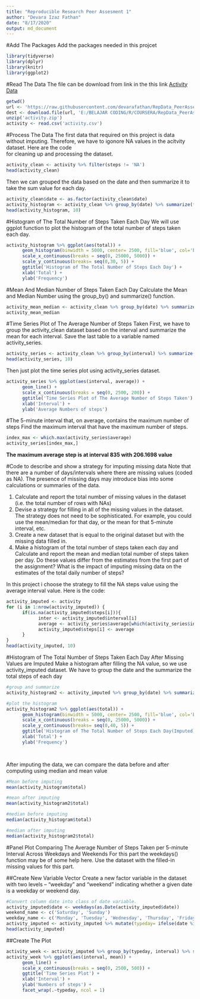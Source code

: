 ```yaml
---
title: "Reproducible Research Peer Assesment 1"
author: "Devara Izaz Fathan"
date: "8/17/2020"
output: md_document
---
```

#Add The Packages
Add the packages needed in this projcet
```r
library(tidyverse)
library(dplyr)
library(knitr)
library(ggplot2)
```

#Read The Data
The file can be download from link in the this link [Activity Data](https://raw.githubusercontent.com/devarafathan/RepData_PeerAssessment1/master/activity.zip)

```r
getwd()
url <- 'https://raw.githubusercontent.com/devarafathan/RepData_PeerAssessment1/master/activity.zip'
dest <- download.file(url, 'E:/BELAJAR CODING/R/COURSERA/RepData_PeerAssessment1/activity.zip')
unzip('activity.zip')
activity <- read.csv('activity.csv')

```

#Process The Data
The first data that required on this project is data without imputing. Therefore, we have to igonore NA values in the acitvity dataset. Here are the code  
for cleaning up and processing the dataset.

```r
activity_clean <- activity %>% filter(steps != 'NA')
head(activity_clean)

```

Then we can grouped the data based on the date and then summarize it to take the sum value for each day.
```r
activity_clean$date <- as.factor(activity_clean$date)
activity_histogram <- activity_clean %>% group_by(date) %>% summarize(total= sum(steps))
head(activity_histogram, 10)
```

#Histogram of The Total Number of Steps Taken Each Day
We will use ggplot function to plot the histogram of the total number of steps taken each day. 

```r

activity_histogram %>% ggplot(aes(total)) +
      geom_histogram(binwidth = 5000, center= 2500, fill='blue', col='black') + 
      scale_x_continuous(breaks = seq(0, 25000, 5000)) +
      scale_y_continuous(breaks= seq(0,30, 5)) +
      ggtitle('Histogram of The Total Number of Steps Each Day') +
      xlab('Total') + 
      ylab('Frequency')

```

#Mean And Median Number of Steps Taken Each Day
Calculate the Mean and Median Number using the group_by() and summarize() function.

```r
activity_mean_median <- activity_clean %>% group_by(date) %>% summarize(mean=mean(steps), median=median(steps))
activity_mean_median

```

#Time Series Plot of The Average Number of Steps Taken
First, we have to group the activity_clean dataset based on the interval and summarize the mean for each interval. Save the last table to a variable named activity_series.

```r
activity_series <- activity_clean %>% group_by(interval) %>% summarize(average= mean(steps))
head(activity_series, 10)

```

Then just plot the time series plot using activity_series dataset.

```r
activity_series %>% ggplot(aes(interval, average)) + 
      geom_line() + 
      scale_x_continuous(breaks = seq(0, 2500, 200)) +
      ggtitle('Time Series Plot of The Average Number of Steps Taken') +
      xlab('Interval') + 
      ylab('Average Numbers of steps')


```

#The 5-minute interval that, on average, contains the maximum number of steps
Find the maximum interval that have the maximum number of steps.

```r
index_max <- which.max(activity_series$average)
activity_series[index_max,]

```
**The maximum average step is at interval 835 with 206.1698 value**

#Code to describe and show a strategy for imputing missing data
Note that there are a number of days/intervals where there are missing values (coded as \color{red}{\verb|NA|}NA). The presence of missing days may introduce bias into some calculations or summaries of the data.

1. Calculate and report the total number of missing values in the dataset (i.e. the total number of rows with \color{red}{\verb|NA|}NAs)
2. Devise a strategy for filling in all of the missing values in the dataset. The strategy does not need to be sophisticated. For example, you could use the mean/median for that day, or the mean for that 5-minute interval, etc.
3. Create a new dataset that is equal to the original dataset but with the missing data filled in.
4. Make a histogram of the total number of steps taken each day and Calculate and report the mean and median total number of steps taken per day. Do these values differ from the estimates from the first part of the assignment? What is the impact of imputing missing data on the estimates of the total daily number of steps?

In this project i choose the strategy to fill the NA steps value using the average interval value. Here is the code:

```r
activity_imputed <- activity
for (i in 1:nrow(activity_imputed)) {
      if(is.na(activity_imputed$steps[i])){
            inter <- activity_imputed$interval[i]
            average <- activity_series$average[which(activity_series$interval==inter)]
            activity_imputed$steps[i] <- average
      }
}
head(activity_imputed, 10)

```

#Histogram of The Total Number of Steps Taken Each Day After Missing Values are Imputed
Make a histogram after filling the NA value, so we use activity_imputed dataset. We have to group the date and the summarize the total steps of each day
```r
#group and summarize
activity_histogram2 <- activity_imputed %>% group_by(date) %>% summarize(total=sum(steps))

#plot the histogram
activity_histogram2 %>% ggplot(aes(total)) +
      geom_histogram(binwidth = 5000, center= 2500, fill='blue', col='black') + 
      scale_x_continuous(breaks = seq(0, 25000, 5000)) +
      scale_y_continuous(breaks= seq(0,40, 5)) +
      ggtitle('Histogram of The Total Number of Steps Each Day(Imputed)') +
      xlab('Total') + 
      ylab('Frequency')

      
```
After imputing the data, we can compare the data before and after computing using median and mean value
```r
#Mean before imputing
mean(activity_histogram$total)
```

```r
#mean after imputing
mean(activity_histogram2$total)
```

```r
#median before imputing
median(activity_histogram$total)

```

```r
#median after imputing
median(activity_histogram2$total)
```
#Panel Plot Comparing The Average Number of Steps Taken per 5-minute Interval Across Weekdays and Weekends
For this part the weekdays() function may be of some help here. Use the dataset with the filled-in missing values for this part.

##Create New Variable Vector
Create a new factor variable in the dataset with two levels – “weekday” and “weekend” indicating whether a given date is a weekday or weekend day.

```r
#Convert column date into class of date variable.
activity_imputed$date <- weekdays(as.Date(activity_imputed$date))
weekend_name <- c('Saturday', 'Sunday')
weekday_name <- c('Monday', 'Tuesday', 'Wednesday', 'Thursday', 'Friday')
activity_imputed <- activity_imputed %>% mutate(typeday= ifelse(date %in% weekday_name, 'Weekday','Weekend'))
head(activity_imputed)
```

##Create The Plot

```r
activity_week <- activity_imputed %>% group_by(typeday, interval) %>% summarize(mean=mean(steps)) 
activity_week %>% ggplot(aes(interval, mean)) + 
      geom_line() + 
      scale_x_continuous(breaks = seq(0, 2500, 500)) +
      ggtitle('Time Series Plot') +
      xlab('Interval') + 
      ylab('Numbers of steps') +
      facet_wrap(.~typeday, ncol = 1)

```





